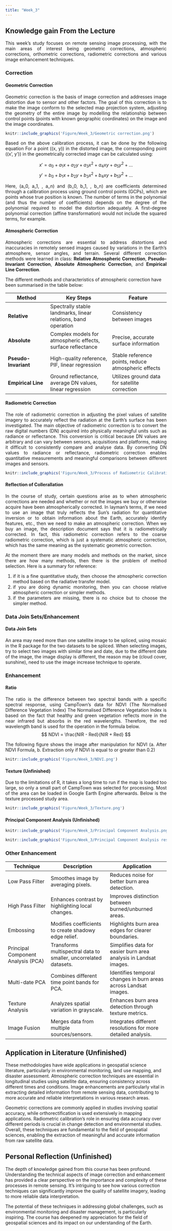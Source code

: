 ```yaml
---
title: "Week_3"
---
```


## **Knowledge gain From the Lecture**

::: {style="text-align: justify;"}
This week's study focuses on remote sensing image processing, with the main areas of interest being geometric corrections, atmospheric corrections, orthometric corrections, radiometric corrections and various image enhancement techniques.
:::

### Correction

#### Geometric Correction

::: {style="text-align: justify;"}
Geometric correction is the basis of image correction and addresses image distortion due to sensor and other factors. The goal of this correction is to make the image conform to the selected map projection system, adjusting the geometry of the entire image by modelling the relationship between control points (points with known geographic coordinates) on the image and the image coordinates.
:::

```r
knitr::include_graphics('Figure/Week_3/Geometric correction.png')
```
::: {style="text-align: justify;"}
Based on the above calibration process, it can be done by the following equation
For a point \((x, y)\) in the distorted image, the corresponding point \((x', y')\) in the geometrically corrected image can be calculated using:

$$
x' = a_0 + a_1 x + a_2 y + a_3 x^2 + a_4 xy + a_5 y^2 + \ldots
$$
$$
y' = b_0 + b_1 x + b_2 y + b_3 x^2 + b_4 xy + b_5 y^2 + \ldots
$$

Here, \(a_0, a_1, \ldots, a_n\) and \(b_0, b_1, \ldots, b_n\) are coefficients determined through a calibration process using ground control points (GCPs), which are points whose true position is known. The number of terms in the polynomial (and thus the number of coefficients) depends on the degree of the polynomial required to model the distortion adequately. A first-degree polynomial correction (affine transformation) would not include the squared terms, for example.
:::

#### Atmospheric Correction

::: {style="text-align: justify;"}
Atmospheric corrections are essential to address distortions and inaccuracies in remotely sensed images caused by variations in the Earth's atmosphere, sensor angles, and terrain. Several different correction methods were learned in class: **Relative Atmospheric Correction**, **Pseudo-Invariant Correction**, **Absolute Atmospheric Correction**, and **Empirical Line Correction**.
:::

The different methods and characteristics of atmospheric correction have been summarised in the table below:

| Method               | Key Steps                                                     | Feature                                             |
|-------------------|----------------------------|--------------------------|
| **Relative**         | Spectrally stable landmarks, linear relations, band operation | Consistency between images                          |
| **Absolute**         | Complex models for atmospheric effects, surface reflectance   | Precise, accurate surface information               |
| **Pseudo-Invariant** | High-quality reference, PIF, linear regression                | Stable reference points, reduce atmospheric effects |
| **Empirical Line**   | Ground reflectance, average DN values, linear regression      | Utilizes ground data for satellite correction       |

#### Radiometric Correction

::: {style="text-align: justify;"}
The role of radiometric correction in adjusting the pixel values of satellite imagery to accurately reflect the radiation at the Earth's surface has been investigated. The main objective of radiometric correction is to convert the raw digital numbers (DN) acquired into physically meaningful units such as radiance or reflectance. This conversion is critical because DN values are arbitrary and can vary between sensors, acquisitions and platforms, making it difficult to consistently compare and analyse data. By converting DN values to radiance or reflectance, radiometric correction enables quantitative measurements and meaningful comparisons between different images and sensors.
:::

```r
knitr::include_graphics('Figure/Week_3/Process of Radiometric Calibration.png')
```

#### Reflection of Collerallation

::: {style="text-align: justify;"}
In the course of study, certain questions arise as to when atmospheric corrections are needed and whether or not the images we buy or otherwise acquire have been atmospherically corrected. In layman's terms, if we need to use an image that truly reflects the Sun's radiation for quantitative inversion or to obtain information about the Earth, accurately identify features, etc., then we need to make an atmospheric correction. When we buy an image, the description document says that it is radiometrically corrected. In fact, this radiometric correction refers to the coarse radiometric correction, which is just a systematic atmospheric correction, which has the same meaning as the systematic geometric correction.

At the moment there are many models and methods on the market, since there are how many methods, then there is the problem of method selection. Here is a summary for reference:

1.  if it is a fine quantitative study, then choose the atmospheric correction method based on the radiative transfer model.
2.  if you are doing dynamic monitoring, then you can choose relative atmospheric correction or simpler methods.
3.  if the parameters are missing, there is no choice but to choose the simpler method.
:::

### Data Join Sets/Enhancement

#### Data Join Sets
::: {style="text-align: justify;"}
An area may need more than one satellite image to be spliced, using mosaic in the R package for the two datasets to be spliced. When selecting images, try to select two images with similar time and date, due to the different date of the image, the image display is different, the reason may be (cloud cover, sunshine), need to use the image increase technique to operate.
:::
### Enhancement

#### Ratio
::: {style="text-align: justify;"}
The ratio is the difference between two spectral bands with a specific spectral response, using CampTown's data for NDVI (The Normalised Difference Vegetation Index) The Normalised Difference Vegetation Index is based on the fact that healthy and green vegetation reflects more in the near infrared but absorbs in the red wavelengths. Therefore, the red wavelength band is used for the operation in the formula below.
$$
NDVI = \frac{NIR - Red}{NIR + Red}
$$


The following figure shows the image after manipulation for NDVI (a. After NDVI Formula, b. Extraction only if NDVI is equal to or greater than 0.2)
:::
```r
knitr::include_graphics('Figure/Week_3/NDVI.png')
```

#### Texture (Unfinished)
::: {style="text-align: justify;"}
Due to the limitations of R, it takes a long time to run if the map is loaded too large, so only a small part of CampTown was selected for processing. Most of the area can be loaded in Google Earth Engine afterwards. Below is the texture processed study area.
:::

```r
knitr::include_graphics('Figure/Week_3/Texture.png')
```

#### Principal Component Analysis (Unfinished)
```r
knitr::include_graphics('Figure/Week_3/Principal Component Analysis.png')
```

```r
knitr::include_graphics('Figure/Week_3/Principal Component Analysis result.png')
```
### Other Enhancement

| Technique                          | Description                                                      | Application                                                      |
|-------------------|---------------------------|---------------------------|
| Low Pass Filter                    | Smoothes image by averaging pixels.                              | Reduces noise for better burn area detection.                    |
| High Pass Filter                   | Enhances contrast by highlighting local changes.                 | Improves distinction between burned/unburned areas.              |
| Embossing                          | Modifies coefficients to create shadowy edge relief.             | Highlights burn area edges for clearer boundaries.               |
| Principal Component Analysis (PCA) | Transforms multispectral data to smaller, uncorrelated datasets. | Simplifies data for easier burn area analysis in Landsat images. |
| Multi-date PCA                     | Combines different time point bands for PCA.                     | Identifies temporal changes in burn areas across Landsat images. |
| Texture Analysis                   | Analyzes spatial variation in grayscale.                         | Enhances burn area detection through texture metrics.            |
| Image Fusion                       | Merges data from multiple sources/sensors.                       | Integrates different resolutions for more detailed analysis.     |

## Application in Literature (Unfinished)

These methodologies have wide applications in geospatial science literature, particularly in environmental monitoring, land use mapping, and disaster assessment. Atmospheric correction techniques are essential in longitudinal studies using satellite data, ensuring consistency across different times and conditions. Image enhancements are particularly vital in extracting detailed information from remote sensing data, contributing to more accurate and reliable interpretations in various research areas.

Geometric corrections are commonly applied in studies involving spatial accuracy, while orthorectification is used extensively in mapping applications. Radiometric calibration's role in ensuring data accuracy over different periods is crucial in change detection and environmental studies. Overall, these techniques are fundamental to the field of geospatial sciences, enabling the extraction of meaningful and accurate information from raw satellite data.

## Personal Reflection (Unfinished)

The depth of knowledge gained from this course has been profound. Understanding the technical aspects of image correction and enhancement has provided a clear perspective on the importance and complexity of these processes in remote sensing. It's intriguing to see how various correction techniques can significantly improve the quality of satellite imagery, leading to more reliable data interpretation.

The potential of these techniques in addressing global challenges, such as environmental monitoring and disaster management, is particularly inspiring. The course has deepened my appreciation for the field of geospatial sciences and its impact on our understanding of the Earth.
